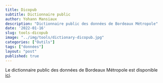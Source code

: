 ```yaml
---
title: Dicopub
subtitle: Dictionnaire public
author: Yohann Mansiaux
description: "Dictionnaire public des données de Bordeaux Métropole"
date: '2022-01-16'
slug: tools-dicopub
image: "../img/tools/dictionary-dicopub.jpg"
categories: ["Outils"]
tags: ["données"]
layout: "post"
published: true
---
```


Le dictionnaire public des données de Bordeaux Métropole est disponible [ici](https://data.bordeaux-metropole.fr/dicopub/#/dico).  

